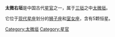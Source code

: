 '''太微右垣'''是中国古代[[星官|星官]]之一，属于[[三垣|三垣]]之中[[太微垣|太微垣]]。

它位于[[星座列表|现代星座]]划分的[[狮子座|狮子座]]和[[室女座|室女座]]，含有5颗恒星。

[[Category:太微垣|Category:太微垣]]
[[Category:星官|Category:星官]]